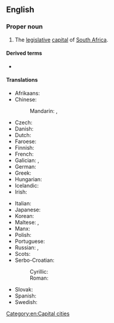 ==English==
{{wikipedia}}

===Proper noun===
{{en-proper noun}}

# The [[legislative]] [[capital]] of [[South Africa]].

====Derived terms====
* {{l|en|Capetonian}}

====Translations====
{{trans-top|legislative capital of South Africa}}
* Afrikaans: {{t|af|Kaapstad}}
* Chinese:
*: Mandarin: {{t+|cmn|開普敦|sc=Hani}}, {{t+|cmn|开普敦|tr=Kāipǔdūn|sc=Hani}}
* Czech: {{t+|cs|Kapské Město|n}}
* Danish: {{t|da|Cape Town}}
* Dutch: {{t+|nl|Kaapstad|n}}
* Faroese: {{t|fo|Høvdastaður|m}}
* Finnish: {{t+|fi|Kapkaupunki}}
* French: {{t+|fr|Le Cap|m}}
* Galician: {{t+|gl|Cidade do Cabo|f}}, {{t+|gl|Capetón}}
* German: {{t|de|Kapstadt}}
* Greek: {{t|el|Κέηπ Τάουν|n}}
* Hungarian: {{t+|hu|Fokváros}}
* Icelandic: {{t|is|Höfðaborg}}
* Irish: {{t|ga|Baile na Rinne}}
{{trans-mid}}
* Italian: {{t+|it|Città del Capo|f}}
* Japanese: {{t|ja|ケープタウン|tr=Kēputaun}}
* Korean: {{t|ko|케이프타운|tr=Keipeutaun|sc=Hang}}
* Maltese: {{t|mt|il-Belt Kapo}}, {{t|mt|Kejp Tawn}}
* Manx: {{t|gv|Balley ny Rheynn|m}}
* Polish: {{t+|pl|Kapsztad|m}}
* Portuguese: {{t+|pt|Cidade do Cabo}}
* Russian: {{t+|ru|Кейпта́ун|m}}, {{t+|ru|Ке́йптаун|m}}
* Scots: {{t|sco|Cape Toun}}
* Serbo-Croatian:
*: Cyrillic: {{t|sh|Кејптаун|m}}
*: Roman: {{t|sh|Kejptaun|m}}
* Slovak: {{t|sk|Kapské Mesto|n}}
* Spanish: {{t+|es|Ciudad del Cabo|f}}
* Swedish: {{t+|sv|Kapstaden}}
{{trans-bottom}}

[[Category:en:Capital cities]]